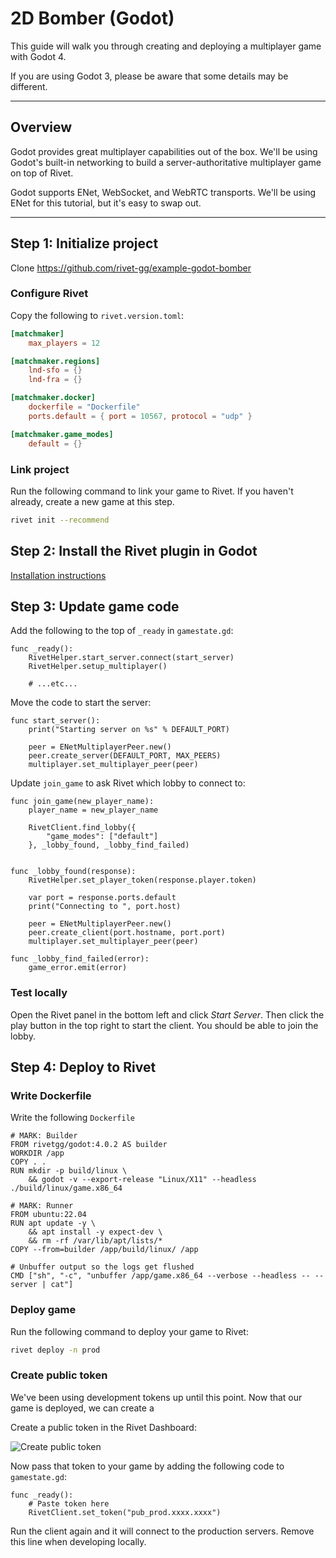 # 2D Bomber (Godot)

<Snippet file='beta-signup.mdx' />

<Snippet file='wip.mdx' />

This guide will walk you through creating and deploying a multiplayer game with Godot 4.

<Warning>If you are using Godot 3, please be aware that some details may be different.</Warning>

---

## Overview

Godot provides great multiplayer capabilities out of the box. We'll be using Godot's built-in networking to build a server-authoritative multiplayer game on top of Rivet.

Godot supports ENet, WebSocket, and WebRTC transports. We'll be using ENet for this tutorial, but it's easy to swap out.

---

## Step 1: Initialize project

<Snippet file='install-cli.mdx'></Snippet>

Clone https://github.com/rivet-gg/example-godot-bomber

### Configure Rivet

Copy the following to `rivet.version.toml`:

```toml rivet.version.toml
[matchmaker]
	max_players = 12

[matchmaker.regions]
	lnd-sfo = {}
	lnd-fra = {}

[matchmaker.docker]
	dockerfile = "Dockerfile"
	ports.default = { port = 10567, protocol = "udp" }

[matchmaker.game_modes]
	default = {}
```

### Link project

Run the following command to link your game to Rivet. If you haven't already, create a new game at this step.

```bash
rivet init --recommend
```

## Step 2: Install the Rivet plugin in Godot

[Installation instructions](https://github.com/rivet-gg/plugin-godot/tree/main#installation)

## Step 3: Update game code

Add the following to the top of `_ready` in `gamestate.gd`:

```text gamestate.gd
func _ready():
	RivetHelper.start_server.connect(start_server)
	RivetHelper.setup_multiplayer()

	# ...etc...
```

Move the code to start the server:

```text gamestate.gd
func start_server():
	print("Starting server on %s" % DEFAULT_PORT)

	peer = ENetMultiplayerPeer.new()
	peer.create_server(DEFAULT_PORT, MAX_PEERS)
	multiplayer.set_multiplayer_peer(peer)
```

Update `join_game` to ask Rivet which lobby to connect to:

```text gamestate.gd
func join_game(new_player_name):
	player_name = new_player_name

	RivetClient.find_lobby({
		"game_modes": ["default"]
	}, _lobby_found, _lobby_find_failed)


func _lobby_found(response):
	RivetHelper.set_player_token(response.player.token)

	var port = response.ports.default
	print("Connecting to ", port.host)

	peer = ENetMultiplayerPeer.new()
	peer.create_client(port.hostname, port.port)
	multiplayer.set_multiplayer_peer(peer)

func _lobby_find_failed(error):
	game_error.emit(error)
```

### Test locally

Open the Rivet panel in the bottom left and click _Start Server_. Then click the play button in the top right to start the client. You should be able to join the lobby.

## Step 4: Deploy to Rivet

### Write Dockerfile

Write the following `Dockerfile`

```docker Dockerfile
# MARK: Builder
FROM rivetgg/godot:4.0.2 AS builder
WORKDIR /app
COPY . .
RUN mkdir -p build/linux \
    && godot -v --export-release "Linux/X11" --headless ./build/linux/game.x86_64

# MARK: Runner
FROM ubuntu:22.04
RUN apt update -y \
    && apt install -y expect-dev \
    && rm -rf /var/lib/apt/lists/*
COPY --from=builder /app/build/linux/ /app

# Unbuffer output so the logs get flushed
CMD ["sh", "-c", "unbuffer /app/game.x86_64 --verbose --headless -- --server | cat"]
```

### Deploy game

Run the following command to deploy your game to Rivet:

```bash
rivet deploy -n prod
```

### Create public token

We've been using development tokens up until this point. Now that our game is deployed, we can create a

Create a public token in the Rivet Dashboard:

<Image src={imgCreatePublicToken} alt='Create public token' />

Now pass that token to your game by adding the following code to `gamestate.gd`:

```text gamestate.gd
func _ready():
	# Paste token here
	RivetClient.set_token("pub_prod.xxxx.xxxx")
```

Run the client again and it will connect to the production servers. Remove this line when developing locally.
